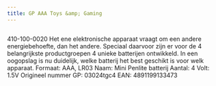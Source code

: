 ```yaml
---
title: GP AAA Toys &amp; Gaming
---
```



<Image src={imageProduct} width={imageProduct.width} alt="" />


410-100-0020
Het ene elektronische apparaat vraagt om een andere energiebehoefte, dan het andere. Speciaal daarvoor zijn er voor de 4 belangrijkste productgroepen 4 unieke batterijen ontwikkeld. In een oogopslag is nu duidelijk, welke batterij het best geschikt is voor welk apparaat.
Formaat: AAA, LR03
Naam: Mini Penlite batterij
Aantal: 4
Volt: 1.5V
Origineel nummer GP: 03024tgc4
EAN: 4891199133473
